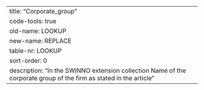 ---
title: "Corporate_group"
code-tools: true
old-name: LOOKUP
new-name: REPLACE
table-nr: LOOKUP
sort-order: 0
description: "In the SWINNO extension collection Name of the corporate group of the firm as stated in the article"
---